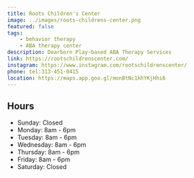 ```yaml
---
title: Roots Children's Center
image: ../images/roots-childrens-center.png
featured: false
tags:
    - behavior therapy
    - ABA therapy center
description: Dearborn Play-based ABA Therapy Services
link: https://rootschildrenscenter.com/
instagram: https://www.instagram.com/rootschildrenscenter/
phone: tel:313-451-0415
location: https://maps.app.goo.gl/monBtNc1khYKjHhi6
---
```


## Hours

- Sunday: Closed
- Monday: 8am - 6pm
- Tuesday: 8am - 6pm
- Wednesday: 8am - 6pm
- Thursday: 8am - 6pm
- Friday: 8am - 6pm
- Saturday: Closed